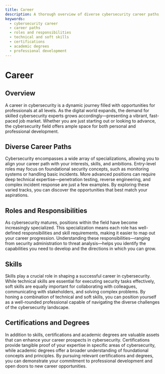 ```yaml
---
title: Career
description: A thorough overview of diverse cybersecurity career paths, roles and responsibilities, essential skills, and the value of certifications and academic degrees.
keywords:
  - cybersecurity career
  - career paths
  - roles and responsibilities
  - technical and soft skills
  - certifications
  - academic degrees
  - professional development
---
```


# Career

## Overview

A career in cybersecurity is a dynamic journey filled with opportunities for professionals at all levels. As the digital world expands, the demand for skilled cybersecurity experts grows accordingly—presenting a vibrant, fast-paced job market. Whether you are just starting out or looking to advance, the cybersecurity field offers ample space for both personal and professional development.

## Diverse Career Paths

Cybersecurity encompasses a wide array of specializations, allowing you to align your career path with your interests, skills, and ambitions. Entry-level roles may focus on foundational security concepts, such as monitoring systems or handling basic incidents. More advanced positions can require deep technical expertise—penetration testing, reverse engineering, and complex incident response are just a few examples. By exploring these varied tracks, you can discover the opportunities that best match your aspirations.

## Roles and Responsibilities

As cybersecurity matures, positions within the field have become increasingly specialized. This specialization means each role has well-defined responsibilities and skill requirements, making it easier to map out your career progression. Understanding these responsibilities—ranging from security administration to threat analysis—helps you identify the capabilities you need to develop and the directions in which you can grow.

## Skills

Skills play a crucial role in shaping a successful career in cybersecurity. While technical skills are essential for executing security tasks effectively, soft skills are equally important for collaborating with colleagues, communicating with stakeholders, and solving complex problems. By honing a combination of technical and soft skills, you can position yourself as a well-rounded professional capable of navigating the diverse challenges of the cybersecurity landscape.

## Certifications and Degrees

In addition to skills, certifications and academic degrees are valuable assets that can enhance your career prospects in cybersecurity. Certifications provide tangible proof of your expertise in specific areas of cybersecurity, while academic degrees offer a broader understanding of foundational concepts and principles. By pursuing relevant certifications and degrees, you can demonstrate your commitment to professional development and open doors to new career opportunities.
